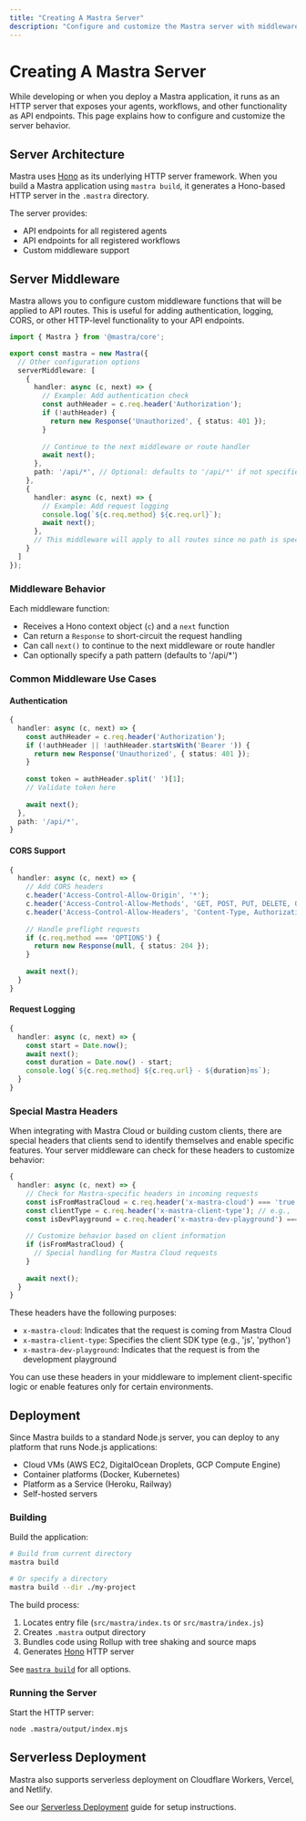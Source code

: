 ```yaml
---
title: "Creating A Mastra Server"
description: "Configure and customize the Mastra server with middleware and other options"
---
```


# Creating A Mastra Server

While developing or when you deploy a Mastra application, it runs as an HTTP server that exposes your agents, workflows, and other functionality as API endpoints. This page explains how to configure and customize the server behavior.

## Server Architecture

Mastra uses [Hono](https://hono.dev) as its underlying HTTP server framework. When you build a Mastra application using `mastra build`, it generates a Hono-based HTTP server in the `.mastra` directory.

The server provides:
- API endpoints for all registered agents
- API endpoints for all registered workflows
- Custom middleware support

## Server Middleware

Mastra allows you to configure custom middleware functions that will be applied to API routes. This is useful for adding authentication, logging, CORS, or other HTTP-level functionality to your API endpoints.

```typescript copy showLineNumbers
import { Mastra } from '@mastra/core';

export const mastra = new Mastra({
  // Other configuration options
  serverMiddleware: [
    {
      handler: async (c, next) => {
        // Example: Add authentication check
        const authHeader = c.req.header('Authorization');
        if (!authHeader) {
          return new Response('Unauthorized', { status: 401 });
        }
        
        // Continue to the next middleware or route handler
        await next();
      },
      path: '/api/*', // Optional: defaults to '/api/*' if not specified
    },
    {
      handler: async (c, next) => {
        // Example: Add request logging
        console.log(`${c.req.method} ${c.req.url}`);
        await next();
      },
      // This middleware will apply to all routes since no path is specified
    }
  ]
});
```

### Middleware Behavior

Each middleware function:
- Receives a Hono context object (`c`) and a `next` function
- Can return a `Response` to short-circuit the request handling
- Can call `next()` to continue to the next middleware or route handler
- Can optionally specify a path pattern (defaults to '/api/*')

### Common Middleware Use Cases

#### Authentication

```typescript copy
{
  handler: async (c, next) => {
    const authHeader = c.req.header('Authorization');
    if (!authHeader || !authHeader.startsWith('Bearer ')) {
      return new Response('Unauthorized', { status: 401 });
    }
    
    const token = authHeader.split(' ')[1];
    // Validate token here
    
    await next();
  },
  path: '/api/*',
}
```

#### CORS Support

```typescript copy
{
  handler: async (c, next) => {
    // Add CORS headers
    c.header('Access-Control-Allow-Origin', '*');
    c.header('Access-Control-Allow-Methods', 'GET, POST, PUT, DELETE, OPTIONS');
    c.header('Access-Control-Allow-Headers', 'Content-Type, Authorization');
    
    // Handle preflight requests
    if (c.req.method === 'OPTIONS') {
      return new Response(null, { status: 204 });
    }
    
    await next();
  }
}
```

#### Request Logging

```typescript copy
{
  handler: async (c, next) => {
    const start = Date.now();
    await next();
    const duration = Date.now() - start;
    console.log(`${c.req.method} ${c.req.url} - ${duration}ms`);
  }
}
```

### Special Mastra Headers

When integrating with Mastra Cloud or building custom clients, there are special headers that clients send to identify themselves and enable specific features. Your server middleware can check for these headers to customize behavior:

```typescript copy
{
  handler: async (c, next) => {
    // Check for Mastra-specific headers in incoming requests
    const isFromMastraCloud = c.req.header('x-mastra-cloud') === 'true';
    const clientType = c.req.header('x-mastra-client-type'); // e.g., 'js', 'python'
    const isDevPlayground = c.req.header('x-mastra-dev-playground') === 'true';
    
    // Customize behavior based on client information
    if (isFromMastraCloud) {
      // Special handling for Mastra Cloud requests
    }
    
    await next();
  }
}
```

These headers have the following purposes:
- `x-mastra-cloud`: Indicates that the request is coming from Mastra Cloud
- `x-mastra-client-type`: Specifies the client SDK type (e.g., 'js', 'python')
- `x-mastra-dev-playground`: Indicates that the request is from the development playground

You can use these headers in your middleware to implement client-specific logic or enable features only for certain environments.

## Deployment

Since Mastra builds to a standard Node.js server, you can deploy to any platform that runs Node.js applications:
- Cloud VMs (AWS EC2, DigitalOcean Droplets, GCP Compute Engine)
- Container platforms (Docker, Kubernetes)
- Platform as a Service (Heroku, Railway)
- Self-hosted servers

### Building

Build the application:

```bash copy
# Build from current directory
mastra build

# Or specify a directory
mastra build --dir ./my-project
```

The build process:
1. Locates entry file (`src/mastra/index.ts` or `src/mastra/index.js`)
2. Creates `.mastra` output directory
3. Bundles code using Rollup with tree shaking and source maps
4. Generates [Hono](https://hono.dev) HTTP server

See [`mastra build`](/docs/reference/cli/build) for all options.

### Running the Server

Start the HTTP server:

```bash copy
node .mastra/output/index.mjs
```

## Serverless Deployment

Mastra also supports serverless deployment on Cloudflare Workers, Vercel, and Netlify.

See our [Serverless Deployment](/docs/deployment/deployment) guide for setup instructions.
